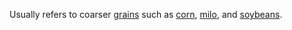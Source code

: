 {{Copy to Wiktionary}}

Usually refers to coarser [[grains]] such as [[corn]], [[milo]], and [[soybeans]].